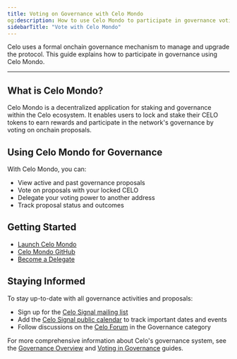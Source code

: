 ```yaml
---
title: Voting on Governance with Celo Mondo
og:description: How to use Celo Mondo to participate in governance voting on the Celo network
sidebarTitle: "Vote with Celo Mondo"
---
```


Celo uses a formal onchain governance mechanism to manage and upgrade the protocol. This guide explains how to participate in governance using Celo Mondo.

---

## What is Celo Mondo?

Celo Mondo is a decentralized application for staking and governance within the Celo ecosystem. It enables users to lock and stake their CELO tokens to earn rewards and participate in the network's governance by voting on onchain proposals.

## Using Celo Mondo for Governance

With Celo Mondo, you can:

- View active and past governance proposals
- Vote on proposals with your locked CELO
- Delegate your voting power to another address
- Track proposal status and outcomes

## Getting Started

- [Launch Celo Mondo](https://mondo.celo.org/governance)
- [Celo Mondo GitHub](https://github.com/celo-org/celo-mondo)
- [Become a Delegate](https://mondo.celo.org/delegate)

## Staying Informed

To stay up-to-date with all governance activities and proposals:

- Sign up for the [Celo Signal mailing list](https://share.hsforms.com/1Qrhush1vSA2WIamd_yL4ow53n4j)
- Add the [Celo Signal public calendar](https://calendar.google.com/calendar/u/0/embed?src=c_9su6ich1uhmetr4ob3sij6kaqs@group.calendar.google.com) to track important dates and events
- Follow discussions on the [Celo Forum](https://forum.celo.org/) in the Governance category

For more comprehensive information about Celo's governance system, see the [Governance Overview](/about-celo/protocol/governance/overview) and [Voting in Governance](/about-celo/protocol/governance/voting-in-governance) guides.